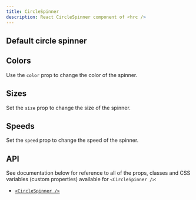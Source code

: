 ```yaml
---
title: CircleSpinner
description: React CircleSpinner component of <hrc />
---
```



## Default circle spinner

<Demo layout="row">
  <Demos.CircleSpinnerDefault />
</Demo>

<SourceCode code={defaultCode} title="circle-spinner-default.tsx" />

## Colors

Use the `color` prop to change the color of the spinner.

<Demo layout="grid" cols={3}>
  <Demos.CircleSpinnerColors />
</Demo>

<SourceCode code={colorsCode} title="circle-spinner-colors.tsx" />

## Sizes

Set the `size` prop to change the size of the spinner.

<Demo layout="row">
  <Demos.CircleSpinnerSizes />
</Demo>

<SourceCode code={sizesCode} title="circle-spinner-sizes.tsx" />

## Speeds

Set the `speed` prop to change the speed of the spinner.

<Demo layout="row">
  <Demos.CircleSpinnerSpeeds />
</Demo>

<SourceCode code={speedsCode} title="circle-spinner-speeds.tsx" />

## API

See documentation below for reference to all of the props, classes and CSS
variables (custom properties) available for `<CircleSpinner />`:

- [`<CircleSpinner />`](/hrc/api/circle-spinner)
